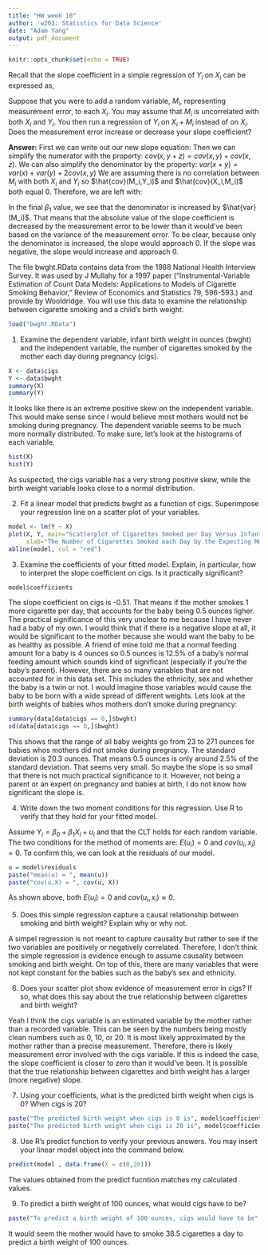 ```yaml
---
title: "HW week 10"
author: 'w203: Statistics for Data Science'
date: "Adam Yang"
output: pdf_document
---
```


```r
knitr::opts_chunk$set(echo = TRUE)
```

Recall that the slope coefficient in a simple regression of $Y_i$ on $X_i$ can be expressed as,

\begin{center}$\beta_1 = \frac{\hat{cov}(X_i, Y_i)}{\hat{var}(X_i)}$\end{center}

Suppose that you were to add a random variable, $M_i$, representing measurement error, to each $X_i$. You may assume that $M_i$ is uncorrelated with both $X_i$ and $Y_i$. You then run a regression of $Y_i$ on $X_i + M_i$ instead of on $X_i$. Does the measurement error increase or decrease your slope coefficient?

**Answer:**
First we can write out our new slope equation:
\begin{center}$\beta_1 = \frac{\hat{cov}(Y_i,X_i+M_i)}{\hat{var}(X_i+M_i)}$\end{center}
Then we can simplify the numerator with the property: $cov(x,y+z) = cov(x,y) + cov(x,z)$. We can also simplify the denominator by the property: $var(x+y) = var(x) + var(y) + 2cov(x,y)$
\begin{center}$\beta_1 = \frac{\hat{cov}(X_i, Y_i)+\hat{cov}(M_i,Y_i)}{\hat{var}(X_i)+\hat{var}(M_i) + 2\hat{cov}(X_i,M_i)}$\end{center}
We are assuming there is no correlation between $M_i$ with both $X_i$ and $Y_i$ so $\hat{cov}(M_i,Y_i)$ and $\hat{cov}(X_i,M_i)$ both equal 0.
Therefore, we are left with:
\begin{center}$\beta_1 = \frac{\hat{cov}(X_i, Y_i)}{\hat{var}(X_i)+\hat{var}(M_i)}$\end{center}
In the final $\beta_1$ value, we see that the denominator is increased by $\hat{var}(M_i)$. That means that the absolute value of the slope coefficient is decreased by the measurement error to be lower than it would've been based on the variance of the measurement error. To be clear, because only the denominator is increased, the slope would approach 0. If the slope was negative, the slope would increase and approach 0.

\begin{center}$--------------------------------------------------$\end{center}

The file bwght.RData contains data from the 1988 National Health Interview Survey. It was used by J Mullahy for a 1997 paper ("Instrumental-Variable Estimation of Count Data Models: Applications to Models of Cigarette Smoking Behavior," Review of Economics and Statistics 79, 596-593.) and provide by Wooldridge. You will use this data to examine the relationship between cigarette smoking and a child's birth weight.

```R
load("bwght.RData")
```

1. Examine the dependent variable, infant birth weight in ounces (bwght) and the independent variable,
the number of cigarettes smoked by the mother each day during pregnancy (cigs).

```R
X <- data$cigs
Y <- data$bwght
summary(X)
summary(Y)
```
It looks like there is an extreme positive skew on the independent variable. This would make sense since I would believe most mothers would not be smoking during pregnancy. The dependent variable seems to be much more normally distributed. To make sure, let's look at the histograms of each variable.

```R
hist(X)
hist(Y)
```

As suspected, the cigs variable has a very strong positive skew, while the birth weight variable looks close to a normal distribution.

2. Fit a linear model that predicts bwght as a function of cigs. Superimpose your regression line on a scatter plot of your variables.

```R
model <- lm(Y ~ X)
plot(X, Y, main="Scatterplot of Cigarettes Smoked per Day Versus Infant Birth Weight",
     xlab="The Number of Cigarettes Smoked each Day by the Expecting Mother",ylab="Infant Birth Weight (ounces)")
abline(model, col = "red")
```

3. Examine the coefficients of your fitted model. Explain, in particular, how to interpret the slope coefficient on cigs. Is it practically significant?

```R
model$coefficients
```

The slope coefficient on cigs is -0.51. That means if the mother smokes 1 more cigarette per day, that accounts for the baby being 0.5 ounces ligher. The practical significance of this very unclear to me because I have never had a baby of my own. I would think that if there is a negative slope at all, it would be significant to the mother because she would want the baby to be as healthy as possible. A friend of mine told me that a normal feeding amount for a baby is 4 ounces so 0.5 ounces is 12.5% of a baby's normal feeding amount which sounds kind of significant (especially if you're the baby's parent). However, there are so many variables that are not accounted for in this data set. This includes the ethnicity, sex and whether the baby is a twin or not. I would imagine those variables would cause the baby to be born with a wide spread of different weights. Lets look at the birth weights of babies whos mothers don't smoke during pregnancy:

```R
summary(data[data$cigs == 0,]$bwght)
sd(data[data$cigs == 0,]$bwght)
```

This shows that the range of all baby weights go from 23 to 271 ounces for babies whos mothers did not smoke during pregnancy. The standard deviation is 20.3 ounces. That means 0.5 ounces is only around 2.5% of the standard deviation. That seems very small. So maybe the slope is so small that there is not much practical significance to it. However, not being a parent or an expert on pregnancy and babies at birth, I do not know how significant the slope is.

4. Write down the two moment conditions for this regression. Use R to verify that they hold for your fitted model.

Assume $Y_i = \beta_0 + \beta_1X_i + u_i$ and that the CLT holds for each random variable. The two conditions for the method of moments are: $E(u_i) = 0$ and $cov(u_i, x_i) = 0$. To confirm this, we can look at the residuals of our model.

```R
u = model$residuals
paste("mean(u) = ", mean(u))
paste("cov(u,X) = ", cov(u, X))
```

As shown above, both $E(u_i) = 0$ and $cov(u_i, x_i) \approx 0$.

5. Does this simple regression capture a causal relationship between smoking and birth weight? Explain why or why not.

A simpel regression is not meant to capture causality but rather to see if the two variables are positively or negatively correlated. Therefore, I don't think the simple regression is evidence enough to assume causality between smoking and birth weight. On top of this, there are many variables that were not kept constant for the babies such as the baby's sex and ethnicity.

6. Does your scatter plot show evidence of measurement error in cigs? If so, what does this say about the true relationship between cigarettes and birth weight?

Yeah I think the cigs variable is an estimated variable by the mother rather than a recorded variable. This can be seen by the numbers being mostly clean numbers such as 0, 10, or 20. It is most likely approximated by the mother rather than a precise measurement. Therefore, there is likely measurement error involved with the cigs variable. If this is indeed the case, the slope coefficient is closer to zero than it would've been. It is possible that the true relationship between cigarettes and birth weight has a larger (more negative) slope. 

7. Using your coefficients, what is the predicted birth weight when cigs is 0? When cigs is 20?

```R
paste("The predicted birth weight when cigs is 0 is", model$coefficients[1] + model$coefficients[2]*0)
paste("The predicted birth weight when cigs is 20 is", model$coefficients[1] + model$coefficients[2]*20)
```

8. Use R's predict function to verify your previous answers. You may insert your linear model object into the command below.

```R
predict(model , data.frame(X = c(0,20)))
```

The values obtained from the predict fucntion matches my calculated values.

9. To predict a birth weight of 100 ounces, what would cigs have to be?

```R
paste("To predict a birth weight of 100 ounces, cigs would have to be", (100 - model$coefficients[1])/model$coefficients[2])
```

It would seem the mother would have to smoke 38.5 cigarettes a day to predict a birth weight of 100 ounces.
